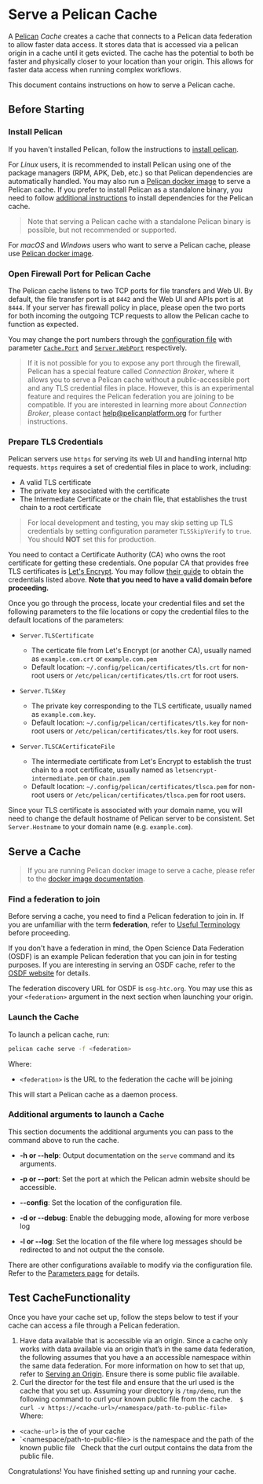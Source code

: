 # Serve a Pelican Cache

A [Pelican](http://pelicanplatform.org/) *Cache* creates a cache that connects to a Pelican data federation to allow faster data access. It stores data that is accessed via a pelican origin in a cache until it gets evicted. The cache has the potential to both be faster and physically closer to your location than your origin. This allows for faster data access when running complex workflows.

This document contains instructions on how to serve a Pelican cache.

## Before Starting

### Install Pelican

If you haven't installed Pelican, follow the instructions to [install pelican](/install.mdx).

For _Linux_ users, it is recommended to install Pelican using one of the package managers (RPM, APK, Deb, etc.) so that Pelican dependencies are automatically handled. You may also run a [Pelican docker image](./install/docker.mdx) to serve a Pelican cache.
If you prefer to install Pelican as a standalone binary, you need to follow [additional instructions](https://osg-htc.org/docs/data/xrootd/install-standalone/#install-xrootd-standalone) to install dependencies for the Pelican cache.

> Note that serving a Pelican cache with a standalone Pelican binary is possible, but not recommended or supported.

For _macOS_ and _Windows_ users who want to serve a Pelican cache, please use [Pelican docker image](./install/docker.mdx).

### Open Firewall Port for Pelican Cache

The Pelican cache listens to two TCP ports for file transfers and Web UI. By default, the file transfer port is at `8442` and the Web UI and APIs port is at `8444`. If your server has firewall policy in place, please open the two ports for both incoming the outgoing TCP requests to allow the Pelican cache to function as expected.

You may change the port numbers through the [configuration file](./parameters.mdx) with parameter [`Cache.Port`](./parameters.mdx#Cache-Port) and [`Server.WebPort`](./parameters.mdx#Server-WebPort) respectively.

> If it is not possible for you to expose any port through the firewall, Pelican has a special feature called _Connection Broker_, where it allows you to serve a Pelican cache without a public-accessible port and any TLS credential files in place. However, this is an experimental feature and requires the Pelican federation you are joining to be compatible. If you are interested in learning more about _Connection Broker_, please contact help@pelicanplatform.org for further instructions.

### Prepare TLS Credentials

Pelican servers use `https` for serving its web UI and handling internal http requests. `https` requires a set of credential files in place to work, including:

- A valid TLS certificate
- The private key associated with the certificate
- The Intermediate Certificate or the chain file, that establishes the trust chain to a root certificate

> For local development and testing, you may skip setting up TLS credentials by setting configuration parameter `TLSSkipVerify` to `true`. You should **NOT** set this for production.

You need to contact a Certificate Authority (CA) who owns the root certificate for getting these credentials. One popular CA that provides free TLS certificates is [Let's Encrypt](https://letsencrypt.org/). You may follow [their guide](https://letsencrypt.org/getting-started/) to obtain the credentials listed above. **Note that you need to have a valid domain before proceeding.**

Once you go through the process, locate your credential files and set the following parameters to the file locations or copy the credential files to the default locations of the parameters:

- `Server.TLSCertificate`
  - The certicate file from Let's Encrypt (or another CA), usually named as `example.com.crt` or `example.com.pem`
  - Default location: `~/.config/pelican/certificates/tls.crt` for non-root users or `/etc/pelican/certificates/tls.crt` for root users.

- `Server.TLSKey`
  - The private key corresponding to the TLS certificate, usually named as `example.com.key`.
  - Default location: `~/.config/pelican/certificates/tls.key` for non-root users or `/etc/pelican/certificates/tls.key` for root users.

- `Server.TLSCACertificateFile`
  - The intermediate certificate from Let's Encrypt to establish the trust chain to a root certificate, usually named as `letsencrypt-intermediate.pem` or `chain.pem`
  - Default location: `~/.config/pelican/certificates/tlsca.pem` for non-root users or `/etc/pelican/certificates/tlsca.pem` for root users.

Since your TLS certificate is associated with your domain name, you will need to change the default hostname of Pelican server to be consistent. Set `Server.Hostname` to your domain name (e.g. `example.com`).

## Serve a Cache

> If you are running Pelican docker image to serve a cache, please refer to the [docker image documentation](./install/docker.mdx#run-pelican-cache-server).

### Find a federation to join

Before serving a cache, you need to find a Pelican federation to join in. If you are unfamiliar with the term **federation**, refer to [Useful Terminology](./client-usage.mdx#useful-terminology) before proceeding.

If you don't have a federation in mind, the Open Science Data Federation (OSDF) is an example Pelican federation that you can join in for testing purposes. If you are interesting in serving an OSDF cache, refer to the [OSDF website](https://osg-htc.org/) for details.

The federation discovery URL for OSDF is `osg-htc.org`. You may use this as your `<federation>` argument in the next section when launching your origin.

### Launch the Cache

To launch a pelican cache, run:

```bash
pelican cache serve -f <federation> 
```

Where:

* `<federation>` is the URL to the federation the cache will be joining

This will start a Pelican cache as a daemon process.

### Additional arguments to launch a Cache

This section documents the additional arguments you can pass to the command above to run the cache.

* **-h or --help**: Output documentation on the `serve` command and its arguments.
* **-p or --port**: Set the port at which the Pelican admin website should be accessible.

* **--config**: Set the location of the configuration file.
* **-d or --debug**: Enable the debugging mode, allowing for more verbose log
* **-l or --log**: Set the location of the file where log messages should be redirected to and not output the the console.

There are other configurations available to modify via the configuration file. Refer to the [Parameters page](./parameters.mdx) for details.

## Test CacheFunctionality

Once you have your cache set up, follow the steps below to test if your cache can access a file through a Pelican federation. 

1. Have data available that is accessible via an origin. Since a cache only works with data available via an origin that’s in the same data federation, the following assumes that you have a an accessible namespace within the same data federation. For more information on how to set that up, refer to [Serving an Origin](./serving_an_origin.mdx). Ensure there is some public file available.
2. Curl the director for the test file and ensure that the url used is the cache that you set up. Assuming your directory is `/tmp/demo`, run the following command to curl your known public file from the cache. 
``` $ curl -v https://<cache-url>/<namespace/path-to-public-file> ```  Where: 
* `<cache-url>` is the of your cache
* `<namespace/path-to-public-file> is the namespace and the path of the known public file  
Check that the curl output contains the data from the public file.


Congratulations! You have finished setting up and running your cache.
